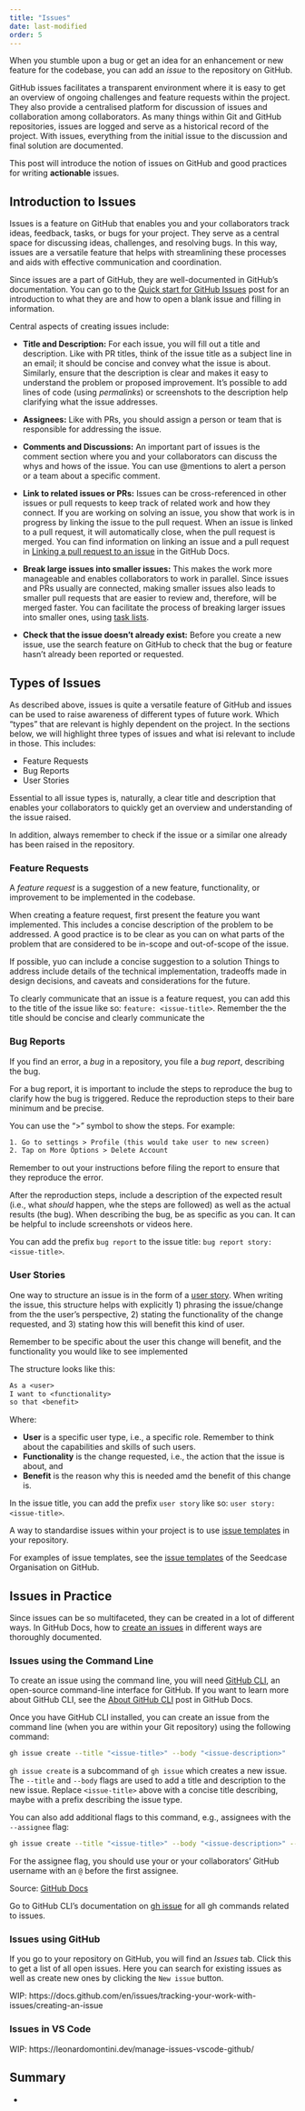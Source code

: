 ```yaml
---
title: "Issues"
date: last-modified
order: 5
---
```


When you stumble upon a bug or get an idea for an enhancement or new feature for the codebase, you can add an *issue* to the repository on GitHub.

GitHub issues facilitates a transparent environment where it is easy to get an overview of ongoing challenges and feature requests within the project. They also provide a centralised platform for discussion of issues and collaboration among collaborators. As many things within Git and GitHub repositories, issues are logged and serve as a historical record of the project. With issues, everything from the initial issue to the discussion and final solution are documented.

This post will introduce the notion of issues on GitHub and good practices for writing **actionable** issues.

## Introduction to Issues

Issues is a feature on GitHub that enables you and your collaborators track ideas, feedback, tasks, or bugs for your project. They serve as a central space for discussing ideas, challenges, and resolving bugs. In this way, issues are a versatile feature that helps with streamlining these processes and aids with effective communication and coordination.

Since issues are a part of GitHub, they are well-documented in GitHub's documentation. You can go to the [Quick start for GitHub Issues](https://docs.github.com/en/issues/tracking-your-work-with-issues/quickstart) post for an introduction to what they are and how to open a blank issue and filling in information.

Central aspects of creating issues include:

- **Title and Description:** For each issue, you will fill out a title and description. Like with PR titles, think of the issue title as a subject line in an email; it should be concise and convey what the issue is about. Similarly, ensure that the description is clear and makes it easy to understand the problem or proposed improvement. It's possible to add lines of code (using *permalinks*) or screenshots to the description help clarifying what the issue addresses.

- **Assignees:** Like with PRs, you should assign a person or team that is responsible for addressing the issue.

- **Comments and Discussions:** An important part of issues is the comment section where you and your collaborators can discuss the whys and hows of the issue. You can use @mentions to alert a person or a team about a specific comment.

- **Link to related issues or PRs:** Issues can be cross-referenced in other issues or pull requests to keep track of related work and how they connect. If you are working on solving an issue, you show that work is in progress by linking the issue to the pull request. When an issue is linked to a pull request, it will automatically close, when the pull request is merged. You can find information on linking an issue and a pull request in [Linking a pull request to an issue](https://docs.github.com/en/issues/tracking-your-work-with-issues/linking-a-pull-request-to-an-issue#linking-a-pull-request-to-an-issue-using-a-keyword) in the GitHub Docs.

- **Break large issues into smaller issues:** This makes the work more manageable and enables collaborators to work in parallel. Since issues and PRs usually are connected, making smaller issues also leads to smaller pull requests that are easier to review and, therefore, will be merged faster. You can facilitate the process of breaking larger issues into smaller ones, using [task lists](https://docs.github.com/en/issues/tracking-your-work-with-issues/quickstart#adding-a-task-list).

- **Check that the issue doesn't already exist:** Before you create a new issue, use the search feature on GitHub to check that the bug or feature hasn't already been reported or requested.

## Types of Issues

As described above, issues is quite a versatile feature of GitHub and issues can be used to raise awareness of different types of future work. Which "types" that are relevant is highly dependent on the project. In the sections below, we will highlight three types of issues and what isi relevant to include in those. This includes:

- Feature Requests
- Bug Reports
- User Stories

Essential to all issue types is, naturally, a clear title and description that enables your collaborators to quickly get an overview and understanding of the issue raised.

In addition, always remember to check if the issue or a similar one already has been raised in the repository.

### Feature Requests

A *feature request* is a suggestion of a new feature, functionality, or improvement to be implemented in the codebase.

When creating a feature request, first present the feature you want implemented. This includes a concise description of the problem to be addressed. A good practice is to be clear as you can on what parts of the problem that are considered to be in-scope and out-of-scope of the issue.

If possible, yuo can include a concise suggestion to a solution Things to address include details of the technical implementation, tradeoffs made in design decisions, and caveats and considerations for the future.

To clearly communicate that an issue is a feature request, you can add this to the title of the issue like so: `feature: <issue-title>`. Remember the the title should be concise and clearly communicate the 

### Bug Reports

If you find an error, a *bug* in a repository, you file a *bug report*, describing the bug.

For a bug report, it is important to include the steps to reproduce the bug to clarify how the bug is triggered. Reduce the reproduction steps to their bare minimum and be precise.

You can use the “>” symbol to show the steps.
For example:

```default
1. Go to settings > Profile (this would take user to new screen)
2. Tap on More Options > Delete Account
```

Remember to out your instructions before filing the report to ensure that they reproduce the error.

After the reproduction steps, include a description of the expected result (i.e., what *should* happen, whe the steps are followed) as well as the actual results (the bug). When describing the bug, be as specific as you can. It can be helpful to include screenshots or videos here.

You can add the prefix `bug report` to the issue title: `bug report story: <issue-title>`.

### User Stories

One way to structure an issue is in the form of a [user story](https://www.atlassian.com/agile/project-management/user-stories). When writing the issue, this structure helps with explicitly 1) phrasing the issue/change from the the user's perspective, 2) stating the functionality of the change requested, and 3) stating how this will benefit this kind of user.

Remember to be specific about the user this change will benefit, and the functionality you would like to see implemented

The structure looks like this:

```default
As a <user>
I want to <functionality>
so that <benefit>
```

Where:

- **User** is a specific user type, i.e., a specific role. Remember to think about the capabilities and skills of such users.
- **Functionality** is the change requested, i.e., the action that the issue is about, and
- **Benefit** is the reason why this is needed amd the benefit of this change is.

In the issue title, you can add the prefix `user story` like so: `user story: <issue-title>`.

::: {.callout-tip}

A way to standardise issues within your project is to use [issue templates](https://docs.github.com/en/communities/using-templates-to-encourage-useful-issues-and-pull-requests/configuring-issue-templates-for-your-repository) in your repository.

For examples of issue templates, see the [issue templates](https://github.com/seedcase-project/.github/tree/main/.github/ISSUE_TEMPLATE) of the Seedcase Organisation on GitHub.

:::

## Issues in Practice

Since issues can be so multifaceted, they can be created in a lot of different ways. In GitHub Docs, how to [create an issues](https://docs.github.com/en/issues/tracking-your-work-with-issues/creating-an-issue) in different ways are thoroughly documented.

::: panel-tabset

### Issues using the Command Line

To create an issue using the command line, you will need [GitHub CLI](https://cli.github.com/), an open-source command-line interface for GitHub. 
If you want to learn more about GitHub CLI, see the [About GitHub CLI](https://docs.github.com/en/github-cli/github-cli/about-github-cli) post in GitHub Docs.

Once you have GitHub CLI  installed, you can create an issue from the command line (when you are within your Git repository) using the following command:

```bash
gh issue create --title "<issue-title>" --body "<issue-description>"
```

`gh issue create` is a subcommand of `gh issue` which creates a new issue. The `--title` and `--body` flags are used to add a title and description to the new issue. Replace `<issue-title>` above with a concise title describing, maybe with a prefix describing the issue type.

You can also add additional flags to this command, e.g., assignees with the `--assignee` flag:

```bash
gh issue create --title "<issue-title>" --body "<issue-description>" --assignee @me,my-collaborator
```

For the assignee flag, you should use your or your collaborators' GitHub username with an `@` before the first assignee.

Source: [GitHub Docs](https://docs.github.com/en/issues/tracking-your-work-with-issues/creating-an-issue#creating-an-issue-with-github-cli)

Go to GitHub CLI's documentation on [gh issue](https://cli.github.com/manual/gh_issue) for all gh commands related to issues.

### Issues using GitHub

If you go to your repository on GitHub, you will find an *Issues* tab. Click this to get a list of all open issues. Here you can search for existing issues as well as create new ones by clicking the `New issue` button.

WIP: https://docs.github.com/en/issues/tracking-your-work-with-issues/creating-an-issue

### Issues in VS Code

WIP: https://leonardomontini.dev/manage-issues-vscode-github/

:::

## Summary

- 
